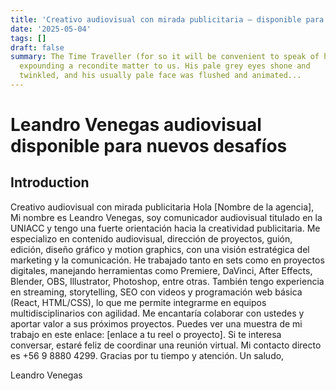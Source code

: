 ```yaml
---
title: 'Creativo audiovisual con mirada publicitaria – disponible para nuevos desafíos'
date: '2025-05-04'
tags: []
draft: false
summary: The Time Traveller (for so it will be convenient to speak of him) was
  expounding a recondite matter to us. His pale grey eyes shone and
  twinkled, and his usually pale face was flushed and animated...
---
```


# Leandro Venegas audiovisual disponible para nuevos desafíos

## Introduction

Creativo audiovisual con mirada publicitaria
Hola [Nombre de la agencia],
Mi nombre es Leandro Venegas, soy comunicador audiovisual titulado en la UNIACC y tengo una fuerte orientación hacia la creatividad publicitaria. Me especializo en contenido audiovisual, dirección de proyectos, guión, edición, diseño gráfico y motion graphics, con una visión estratégica del marketing y la comunicación.
He trabajado tanto en sets como en proyectos digitales, manejando herramientas como Premiere, DaVinci, After Effects, Blender, OBS, Illustrator, Photoshop, entre otras. También tengo experiencia en streaming, storytelling, SEO con videos y programación web básica (React, HTML/CSS), lo que me permite integrarme en equipos multidisciplinarios con agilidad.
Me encantaría colaborar con ustedes y aportar valor a sus próximos proyectos. Puedes ver una muestra de mi trabajo en este enlace: [enlace a tu reel o proyecto].
Si te interesa conversar, estaré feliz de coordinar una reunión virtual. Mi contacto directo es +56 9 8880 4299.
Gracias por tu tiempo y atención.
Un saludo,

Leandro Venegas
